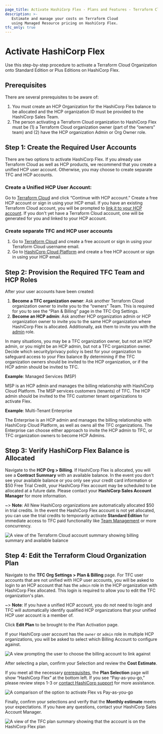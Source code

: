 ```yaml
---
page_title: Activate HashiCorp Flex - Plans and Features - Terraform Cloud
description: >-
   Estimate and manage your costs on Terraform Cloud 
   using Managed Resource pricing on HashiCorp Flex.
tfc_only: true
---
```


# Activate HashiCorp Flex

Use this step-by-step procedure to activate a Terraform Cloud Organization onto Standard Edition or Plus Editions on HashiCorp Flex. 

## Prerequisites

There are several prerequisites to be aware of:
1. You must create an HCP Organization for the HashiCorp Flex balance to be allocated and the HCP organization ID must be provided to the HashiCorp Sales Team. 
1. The person activating a Terraform Cloud organization to HashiCorp Flex must be (1) a Terraform Cloud organization owner (part of the “owners” team) and (2) have the HCP organization Admin or Org Owner role.


## Step 1: Create the Required User Accounts

There are two options to activate HashiCorp Flex. If you already use Terraform Cloud as well as HCP products, we recommend that you create a unified HCP user account. Otherwise, you may choose to create separate TFC and HCP accounts.

### Create a Unified HCP User Account:

Go to [Terraform Cloud](https://app.terraform.io) and click “Continue with HCP account.” Create a free HCP account or sign in using your HCP email. If you have an existing Terraform Cloud account, you will be prompted to [link it to your HCP account](https://developer.hashicorp.com/terraform/cloud-docs/users-teams-organizations/users#linked-hcp-and-terraform-cloud-accounts). If you don't yet have a Terraform Cloud account, one will be generated for you and linked to your HCP account.  

### Create separate TFC and HCP user accounts

1. Go to [Terraform Cloud](https://app.terraform.io) and create a free account or sign in using your Terraform Cloud username email.
1. Go to [HashiCorp Cloud Platform](https://cloud.hashicorp.com) and create a free HCP account or sign in using your HCP email.  

## Step 2: Provision the Required TFC Team and HCP Roles

After your user accounts have been created:
1. **Become a TFC organization owner**: Ask another Terraform Cloud organization owner to invite you to the “owners” Team.  This is required for you to see the “Plan & Billing” page in the TFC Org Settings.
1. **Become an HCP admin**: Ask another HCP organization admin or HCP organization owner to invite you to the same HCP organization where HashiCorp Flex is allocated. Additionally, ask them to invite you with the [admin](https://developer.hashicorp.com/hcp/docs/hcp/admin/iam/users#organization-role) role. 

In many situations, you may be a TFC organization owner, but not an HCP admin, or you might be an HCP admin, but not a TFC organization owner.  Decide which security/privacy policy is best for your organization to safeguard access to your Flex balance By determining if the TFC organization owners should be invited to the HCP organization, or if the HCP admin should be invited to TFC.  

**Example**: Managed Services (MSP)

MSP is an HCP admin and manages the billing relationship with HashiCorp Cloud Platform.  The MSP services customers (tenants) of TFC.  The HCP admin should be invited to the TFC customer tenant organizations to activate Flex.

**Example**: Multi-Tenant Enterprise

The Enterprise is an HCP admin and manages the billing relationship with HashiCorp Cloud Platform, as well as owns all the TFC organizations.  The Enterprise can choose either approach to invite the HCP admin to TFC, or TFC organization owners to become HCP Admins.


## Step 3: Verify HashiCorp Flex Balance is Allocated

Navigate to the **HCP Org > Billing**.  If HashiCorp Flex is allocated, you will see a **Contract Summary** with an available balance. In the event you don't see your available balance or you only see your credit card information or $50 Free Trial Credit, your HashiCorp Flex account may be scheduled to be allocated at a future date.  Please contact your **HashiCorp Sales Account Manager** for more information.


~> **Note**: All New HashiCorp organizations are automatically allocated $50 in trial credits. In the event the HashiCorp Flex account is not yet allocated, you can use the trial credits to temporarily activate **Standard Edition** for immediate access to TFC paid functionality like [Team Management](https://developer.hashicorp.com/terraform/cloud-docs/users-teams-organizations/teams) or more concurrency.

![A view of the Terraform Cloud account summary showing billing summary and available balance](/img/docs/tfc-account-summary.png)

## Step 4: Edit the Terraform Cloud Organization Plan

Navigate to the **TFC Org Settings > Plan & Billing** page. For TFC user accounts that are not unified with HCP user accounts, you will be asked to login to an HCP account that has the `admin` role in the HCP organization with HashiCorp Flex allocated.  This login is required to allow you to edit the TFC organization's plan.  

~> **Note**: If you have a unified HCP account, you do not need to login and TFC will automatically identify qualified HCP organizations that your unified HCP user account is a member of.

Click **Edit Plan** to be brought to the Plan Activation page.  

If your HashiCorp user account has the `owner` or `admin` role in multiple HCP organizations, you will be asked to select which Billing Account to configure against.

![A view prompting the user to choose the billing account to link against](/img/docs/tfc-plan-org-select.png)

After selecting a plan, confirm your Selection and review the **Cost Estimate**.

If you meet all the necessary [prerequisites](#prerequisites), the **Plan Selection** page will show “HashiCorp Flex” at the bottom left. If you see “Pay-as-you-go,” please review steps 1-3 or [contact HashiCorp support](https://support.hashicorp.com/hc/en-us/requests/new) for more assistance.

![A comparison of the option to activate Flex vs Pay-as-you-go](/img/docs/tfc-flex-vs-payg.png)

Finally, confirm your selections and verify that the **Monthly estimate** meets your expectations. If you have any questions, contact your HashiCorp Sales Account Manager.

![A view of the TFC plan summary showing that the account is on the HashiCorp Flex plan](/img/docs/tfc-plan-summary.png)
